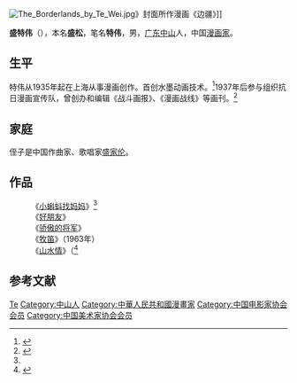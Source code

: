 [[File:The_Borderlands_by_Te_Wei.jpg|thumb]]》封面所作漫画《边疆》]]

'''盛特伟'''（{{bd|1915年||2010年|2月4日}}），本名'''盛松'''，笔名'''特伟'''，男，[[广东省|广东]][[中山市|中山]]人，中国[[漫画家|漫画家]]。

== 生平 ==
特伟从1935年起在上海从事漫画创作。首创水墨动画技术。<ref name="#1">{{Cite news|url=http://www.zsnews.cn/Culture/2004/06/23/466878.shtml|title=特伟（1915-?）|language=zh-cn|publisher=中山网|author=郑玉韶|date=2004年6月23日|accessdate=2015-05-12|deadurl=yes|archiveurl=https://web.archive.org/web/20150518101109/http://www.zsnews.cn/Culture/2004/06/23/466878.shtml|archivedate=2015年5月18日}}</ref>1937年后参与组织抗日漫画宣传队，曾创办和编辑《战斗画报》、《漫画战线》等画刊。<ref>{{Cite news|url=http://www.zsnews.cn/zt/2010tewei/2006/06/07/570306.shtml|title=[文化界]—特伟|language=zh-cn|publisher=中山网|author=王朝静|date=2006年6月7日|accessdate=2015-05-12|archive-url=https://web.archive.org/web/20150518101107/http://www.zsnews.cn/zt/2010tewei/2006/06/07/570306.shtml|archive-date=2015年5月18日|dead-url=yes}}</ref>

== 家庭 ==
侄子是中国作曲家、歌唱家[[盛家伦|盛家伦]]。

== 作品 ==
:《[[小蝌蚪找妈妈|小蝌蚪找妈妈]]》<ref name="#1"/>
:《[[好朋友|好朋友]]》
:《[[骄傲的将军|骄傲的将军]]》
:《[[牧笛|牧笛]]》（1963年）
:《[[山水情|山水情]]》（<ref>{{Cite news|url=http://www.southcn.com/cartoon/ctnews/ym/200408181516.htm|title=《中国经典动画——特伟篇》纪念DVD|language=zh-cn|publisher=南方网|author=作者：熊猫林 编辑：一辉|date=2004-08-18|accessdate=2015-05-12|archive-date=2016-03-04|archive-url=https://web.archive.org/web/20160304222611/http://www.southcn.com/cartoon/ctnews/ym/200408181516.htm|dead-url=no}}</ref>

== 参考文献 ==
{{Reflist}}

{{Navboxes 
| title  = 特伟在[[中国电影家协会|中国电影家协会]]的职务
| list1  =
{{中国电影工作者协会第三届理事会}}
{{中国电影家协会第四届理事会}}
}}
{{Navboxes 
| title  = 特伟在[[中国美术家协会|中国美术家协会]]的职务
| list1  =
{{中国美术家协会第一届理事会}}
{{中国美术家协会第二届理事会}}
{{中国美术家协会第三届理事会}}
}}
{{Navboxes 
| title  = 特伟在[[中国文学艺术界联合会|中国文学艺术界联合会]]的职务
| list1  =
{{中国文学艺术界联合会第三届全国委员会}}
{{中国文学艺术界联合会第四届全国委员会}}
}}
{{国家有突出贡献电影艺术家}}

{{Authority control}}
{{DEFAULTSORT:Sheng盛}}
[[Category:盛姓|Te]]
[[Category:中山人|Category:中山人]]
[[Category:中華人民共和國漫畫家|Category:中華人民共和國漫畫家]]
[[Category:中国电影家协会会员|Category:中国电影家协会会员]]
[[Category:中国美术家协会会员|Category:中国美术家协会会员]]